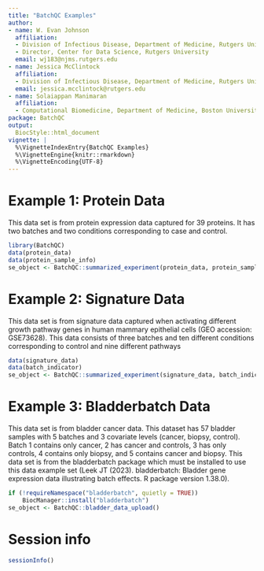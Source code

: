 ```yaml
---
title: "BatchQC Examples"
author:
- name: W. Evan Johnson
  affiliation:
  - Division of Infectious Disease, Department of Medicine, Rutgers University 
  - Director, Center for Data Science, Rutgers University
  email: wj183@njms.rutgers.edu 
- name: Jessica McClintock
  affiliation: 
  - Division of Infectious Disease, Department of Medicine, Rutgers University 
  email: jessica.mcclintock@rutgers.edu
- name: Solaiappan Manimaran
  affiliation:
  - Computational Biomedicine, Department of Medicine, Boston University
package: BatchQC
output:
  BiocStyle::html_document
vignette: |
  %\VignetteIndexEntry{BatchQC Examples}
  %\VignetteEngine{knitr::rmarkdown}
  %\VignetteEncoding{UTF-8}
---
```


# Example 1: Protein Data
This data set is from protein expression data captured for 39 proteins.
It has two batches and two conditions corresponding to case and control.

```r
library(BatchQC)
data(protein_data)
data(protein_sample_info)
se_object <- BatchQC::summarized_experiment(protein_data, protein_sample_info)
```

# Example 2: Signature Data
This data set is from signature data captured when activating different growth 
pathway genes in human mammary epithelial cells (GEO accession: GSE73628). 
This data consists of three batches and ten different conditions corresponding 
to control and nine different pathways

```r
data(signature_data)
data(batch_indicator)
se_object <- BatchQC::summarized_experiment(signature_data, batch_indicator)
```

# Example 3: Bladderbatch Data
This data set is from bladder cancer data. This dataset has 57 bladder samples
with 5 batches and 3 covariate levels (cancer, biopsy, control). Batch 1 
contains only cancer, 2 has cancer and controls, 3 has only controls, 4 contains
only biopsy, and 5 contains cancer and biopsy. This data set is from the
bladderbatch package which must be installed to use this data example set (Leek 
JT (2023). bladderbatch: Bladder gene expression data illustrating batch 
effects. R package version 1.38.0).

```r
if (!requireNamespace("bladderbatch", quietly = TRUE))
    BiocManager::install("bladderbatch")
se_object <- BatchQC::bladder_data_upload()
```

# Session info {.unnumbered}

```r
sessionInfo()
```

